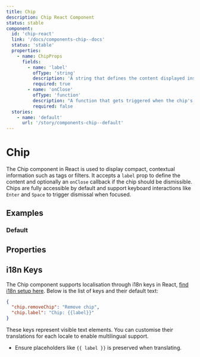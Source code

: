 ```yaml
---
title: Chip
description: Chip React Component
status: stable
component:
  id: 'chip-react'
  link: '/docs/components-chip--docs'
  status: 'stable'
  properties:
    - name: ChipProps
      fields:
        - name: 'label'
          ofType: 'string'
          description: 'A string that defines the content displayed inside the chip.'
          required: true
        - name: 'onClose'
          ofType: 'function'
          description: "A function that gets triggered when the chip's close action is invoked (e.g., clicking a dismiss button)."
          required: false
  stories:
    - name: 'default'
      url: '/story/components-chip--default'
---
```


# Chip

The Chip component in React is used to display compact, contextual information such as tags or filters. It accepts a `label` prop to define the content and optionally an `onClose` callback if the chip should be dismissible. Chips are fully accessible by default and support keyboard interactions like `Enter` and `Space` to trigger dismissal when focused.

<Section current="react">

<ComponentPreview>
  <Chip label="Label" />
</ComponentPreview>

## Examples

### Default

<StorybookFrame className="h-20" componentId="chip-react" story="default" />

## Properties

<ComponentPropertiesTable componentId="chip-react" />

## i18n Keys

The Chip component supports localisation through i18n keys in React, [find i18n setup here](/components/setup-guides/react/#internationalisation-i18n-guidelines). Below is the list of keys and their default text:

```json
{
  "chip.removeChip": "Remove chip",
  "chip.label": "Chip: {{label}}"
}
```

These keys represent visible text elements. You can customise their translations for each locale to enable multilingual support.

- Ensure placeholders like `{{ label }}` is preserved when translating.

</Section>
